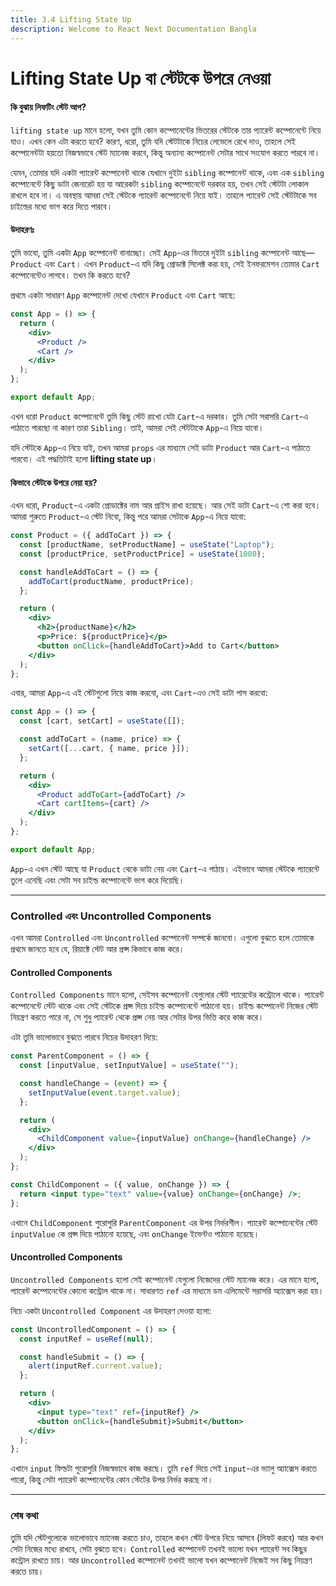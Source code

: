 ```yaml
---
title: 3.4 Lifting State Up
description: Welcome to React Next Documentation Bangla
---
```


## <h1 className="bg-gradient-to-r from-blue-500 to-purple-500 inline-block text-transparent bg-clip-text text-3xl pt-2">Lifting State Up বা স্টেটকে উপরে নেওয়া</h1>

#### কি বুঝায় লিফটিং স্টেট আপ?

`lifting state up` মানে হলো, যখন তুমি কোন কম্পোনেন্টের ভিতরের স্টেটকে তার প্যারেন্ট কম্পোনেন্টে নিয়ে যাও। এখন কেন এটা করতে হবে? কারণ, ধরো, তুমি যদি স্টেটটাকে নিচের লেভেলে রেখে দাও, তাহলে সেই কম্পোনেন্টটা হয়তো নিজস্বভাবে স্টেট ম্যানেজ করবে, কিন্তু অন্যান্য কম্পোনেন্ট সেটার সাথে সংযোগ করতে পারবে না।

যেমন, তোমার যদি একটা প্যারেন্ট কম্পোনেন্ট থাকে যেখানে দুইটা `sibling` কম্পোনেন্ট থাকে, এবং এক `sibling` কম্পোনেন্টে কিছু ডাটা জেনারেট হয় যা আরেকটা `sibling` কম্পোনেন্টে দরকার হয়, তখন সেই স্টেটটা লোকাল রাখলে হবে না। এ অবস্থায় আমরা সেই স্টেটকে প্যারেন্ট কম্পোনেন্টে নিয়ে যাই। তাহলে প্যারেন্ট সেই স্টেটটাকে সব চাইল্ডের মধ্যে ভাগ করে দিতে পারবে।

#### উদাহরণঃ

তুমি ভাবো, তুমি একটা `App` কম্পোনেন্ট বানাচ্ছো। সেই `App`-এর ভিতরে দুইটা `sibling` কম্পোনেন্ট আছে—`Product` এবং `Cart`। এখন `Product`-এ যদি কিছু প্রোডাক্ট সিলেক্ট করা হয়, সেই ইনফরমেশন তোমার `Cart` কম্পোনেন্টেও লাগবে। তখন কি করতে হবে?

প্রথমে একটা সাধারণ `App` কম্পোনেন্ট দেখো যেখানে `Product` এবং `Cart` আছে:

```jsx
const App = () => {
  return (
    <div>
      <Product />
      <Cart />
    </div>
  );
};

export default App;
```

এখন ধরো `Product` কম্পোনেন্টে তুমি কিছু স্টেট রাখো যেটা `Cart`-এ দরকার। তুমি সেটা সরাসরি `Cart`-এ পাঠাতে পারছো না কারণ তারা `Sibling`। তাই, আমরা সেই স্টেটটাকে `App`-এ নিয়ে যাবো।

যদি স্টেটকে `App`-এ নিয়ে যাই, তখন আমরা `props` এর মাধ্যমে সেই ডাটা `Product` আর `Cart`-এ পাঠাতে পারবো। এই পদ্ধতিটাই হলো **lifting state up**।

#### কিভাবে স্টেটকে উপরে নেয়া হয়?

এখন ধরো, `Product`-এ একটা প্রোডাক্টের নাম আর প্রাইস রাখা হয়েছে। আর সেই ডাটা `Cart`-এ শো করা হবে। আমরা শুরুতে `Product`-এ স্টেট নিবো, কিন্তু পরে আমরা সেটাকে `App`-এ নিয়ে যাবো:

```jsx
const Product = ({ addToCart }) => {
  const [productName, setProductName] = useState("Laptop");
  const [productPrice, setProductPrice] = useState(1000);

  const handleAddToCart = () => {
    addToCart(productName, productPrice);
  };

  return (
    <div>
      <h2>{productName}</h2>
      <p>Price: ${productPrice}</p>
      <button onClick={handleAddToCart}>Add to Cart</button>
    </div>
  );
};
```

এবার, আমরা `App`-এ এই স্টেটগুলো নিয়ে কাজ করবো, এবং `Cart`-এও সেই ডাটা পাস করবো:

```jsx
const App = () => {
  const [cart, setCart] = useState([]);

  const addToCart = (name, price) => {
    setCart([...cart, { name, price }]);
  };

  return (
    <div>
      <Product addToCart={addToCart} />
      <Cart cartItems={cart} />
    </div>
  );
};

export default App;
```

`App`-এ এখন স্টেট আছে যা `Product` থেকে ডাটা নেয় এবং `Cart`-এ পাঠায়। এইভাবে আমরা স্টেটকে প্যারেন্টে তুলে এনেছি এবং সেটা সব চাইল্ড কম্পোনেন্টে ভাগ করে দিয়েছি।

---

### Controlled এবং Uncontrolled Components

এখন আমরা `Controlled` এবং `Uncontrolled` কম্পোনেন্ট সম্পর্কে জানবো। এগুলো বুঝতে হলে তোমাকে প্রথমে জানতে হবে যে, রিয়াক্টে স্টেট আর প্রপ্স কিভাবে কাজ করে।

#### Controlled Components

`Controlled Components` মানে হলো, সেইসব কম্পোনেন্ট যেগুলোর স্টেট প্যারেন্টের কন্ট্রোলে থাকে। প্যারেন্ট কম্পোনেন্টে স্টেট থাকে এবং সেই স্টেটকে প্রপ্স দিয়ে চাইল্ড কম্পোনেন্টে পাঠানো হয়। চাইল্ড কম্পোনেন্ট নিজের স্টেট নিয়ন্ত্রণ করতে পারে না, সে শুধু প্যারেন্ট থেকে প্রপ্স নেয় আর সেটার উপর ভিত্তি করে কাজ করে।

এটা তুমি ভালোভাবে বুঝতে পারবে নিচের উদাহরণ দিয়ে:

```jsx
const ParentComponent = () => {
  const [inputValue, setInputValue] = useState("");

  const handleChange = (event) => {
    setInputValue(event.target.value);
  };

  return (
    <div>
      <ChildComponent value={inputValue} onChange={handleChange} />
    </div>
  );
};

const ChildComponent = ({ value, onChange }) => {
  return <input type="text" value={value} onChange={onChange} />;
};
```

এখানে `ChildComponent` পুরোপুরি `ParentComponent` এর উপর নির্ভরশীল। প্যারেন্ট কম্পোনেন্টের স্টেট `inputValue` কে প্রপ্স দিয়ে পাঠানো হয়েছে, এবং `onChange` ইভেন্টও পাঠানো হয়েছে।

#### Uncontrolled Components

`Uncontrolled Components` হলো সেই কম্পোনেন্ট যেগুলো নিজেদের স্টেট ম্যানেজ করে। এর মানে হলো, প্যারেন্ট কম্পোনেন্টের কোনো কন্ট্রোল থাকে না। সাধারণত `ref` এর মাধ্যমে ডম এলিমেন্টে সরাসরি অ্যাক্সেস করা হয়।

নিচে একটা `Uncontrolled Component` এর উদাহরণ দেওয়া হলো:

```jsx
const UncontrolledComponent = () => {
  const inputRef = useRef(null);

  const handleSubmit = () => {
    alert(inputRef.current.value);
  };

  return (
    <div>
      <input type="text" ref={inputRef} />
      <button onClick={handleSubmit}>Submit</button>
    </div>
  );
};
```

এখানে `input` ফিল্ডটা পুরোপুরি নিজস্বভাবে কাজ করছে। তুমি `ref` দিয়ে সেই `input`-এর ভ্যালু অ্যাক্সেস করতে পারো, কিন্তু সেটা প্যারেন্ট কম্পোনেন্টের কোন স্টেটের উপর নির্ভর করছে না।

---

### শেষ কথা

তুমি যদি স্টেটগুলোকে ভালোভাবে ম্যানেজ করতে চাও, তাহলে কখন স্টেট উপরে নিয়ে আসবে (লিফট করবে) আর কখন সেটা নিজের মধ্যে রাখবে, সেটা বুঝতে হবে। `Controlled` কম্পোনেন্ট তখনই ভালো যখন প্যারেন্ট সব কিছুর কন্ট্রোল রাখতে চায়। আর `Uncontrolled` কম্পোনেন্ট তখনই ভালো যখন কম্পোনেন্ট নিজেই সব কিছু নিয়ন্ত্রণ করতে চায়।
